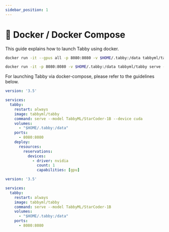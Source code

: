 ```yaml
---
sidebar_position: 1
---
```


# 🐳 Docker / Docker Compose

This guide explains how to launch Tabby using docker.


<Tabs>
  <TabItem value="cuda" label="CUDA (requires NVIDIA Container Toolkit)" default>

  ```bash title="run.sh"
  docker run -it --gpus all -p 8080:8080 -v $HOME/.tabby:/data tabbyml/tabby serve --model TabbyML/StarCoder-1B --device cuda
  ```

  </TabItem>
  <TabItem value="cpu" label="CPU" default>

  ```bash title="run.sh"
  docker run -it -p 8080:8080 -v $HOME/.tabby:/data tabbyml/tabby serve --model TabbyML/StarCoder-1B
  ```

  </TabItem>
</Tabs>


For launching Tabby via docker-compose, please refer to the guidelines below.

<Tabs>
  <TabItem value="cuda" label="CUDA (requires NVIDIA Container Toolkit)">

```yaml title="docker-compose.yml"
version: '3.5'

services:
  tabby:
    restart: always
    image: tabbyml/tabby
    command: serve --model TabbyML/StarCoder-1B --device cuda
    volumes:
      - "$HOME/.tabby:/data"
    ports:
      - 8080:8080
    deploy:
      resources:
        reservations:
          devices:
            - driver: nvidia
              count: 1
              capabilities: [gpu]
```

  </TabItem>
  <TabItem value="cpu" label="CPU">

```yaml title="docker-compose.yml"
version: '3.5'

services:
  tabby:
    restart: always
    image: tabbyml/tabby
    command: serve --model TabbyML/StarCoder-1B
    volumes:
      - "$HOME/.tabby:/data"
    ports:
      - 8080:8080
```

  </TabItem>
</Tabs>

